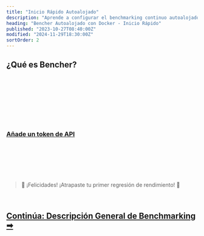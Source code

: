 ```yaml
---
title: "Inicio Rápido Autoalojado"
description: "Aprende a configurar el benchmarking continuo autoalojado con Bencher"
heading: "Bencher Autoalojado con Docker - Inicio Rápido"
published: "2023-10-27T08:40:00Z"
modified: "2024-11-29T18:30:00Z"
sortOrder: 2
---
```



## ¿Qué es Bencher?

<BencherIntro />

<br />

<DockerSelfHosted />

<br />

<DockerInstall />

<br />

<DockerInstallCli />

<br />

<DockerRunServers />

<br />

<DockerBencherHost />

<br />

<DockerSelfHostedAccount />

<br />

<QSApiToken>
    <h3><a id="add-api-token" href="http://localhost:3000/console/users/tokens/add?back=aHR0cHM6Ly9iZW5jaGVyLmRldi9lcy9kb2NzL3R1dG9yaWFsL3F1aWNrLXN0YXJ0LyNhZGQtYXBpLXRva2Vu">Añade un token de API</a></h3>
</QSApiToken>

<br />

<QSCreateProject />

<br />

<QSRunReport />

<br />

<QSGenerateAlert />

<br />
<br />

> 🐰 ¡Felicidades! ¡Atrapaste tu primer regresión de rendimiento! 🎉

<br />

<h2><a href="/es/docs/explanation/benchmarking/">Continúa: Descripción General de Benchmarking ➡</a></h2>